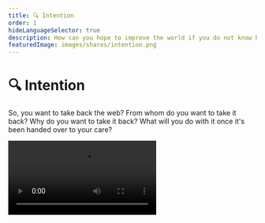 ```yaml
---
title: 🔍 Intention
order: 1
hideLanguageSelector: true
description: How can you hope to improve the world if you do not know how to improve yourself? We'll take a moment to understand our own motivations before considering what taking back the web really means.
featuredImage: images/shares/intention.png
---
```


# 🔍 Intention

So, you want to take back the web? From whom do you want to take it back? Why do you want to 
take it back? What will you do with it once it's been handed over to your care?

<Video src="https://www.youtube-nocookie.com/embed/iDbyYGrswtg" />

---

## Reflecting Truth

More seriously, we are conditioned to value action and results over intention. We live in a 
global culture that emphasizes what we achieve rather than what we mean.

Actions are, in a sense, how we attempt to make the external world match our internal world. 
They're important, and what you achieve matters, but it is not the primary matter. If you are 
not clear about your internal world - about what you mean to do - you will never be satisfied 
with the external world. Unless you examine your own expectations, you will always be disappointed.

How can you hope to improve the world if you do not know how to improve yourself?

Our action-oriented culture, driven by results, encourages us to believe that life is about 
what we can expect of the world. However, the reality is that an honest, reflective life is 
about responding truly, in every moment, to what the world expects of you. This is only possible 
if you constantly practice awareness of your intentions.

This primary focus on intention and expectation is inspired by Viktor Frankl's 
book <Link to="https://www.brainpickings.org/2020/05/17/yes-to-life-in-spite-of-everything-viktor-frankl/" >Man's Search for Meaning</Link>, 
but you can find some version of it across nearly all the world's major wisdom traditions. We 
need not express it using spiritual or psychological language though, because this is all about 
developing the patterns of thought most well-suited to our particular context.

What's unique about web3 - about economic code which creates new trust spaces; expands the 
possible definitions of value; merges money and speech; and creates new constraints in which to 
experiment with freedom - is that we can **encode our intentions**, literally. Most importantly, 
the code with which we express our inner world and meaning then lives independently of us on a 
shared, global network where it will not change.

<Flash>

<Card>

Q: In order to respond truly, in every moment, to what the world expects of us, we must practice what?

A: Awareness of intention.

</Card>

</Flash>

Revolutions always end up failing because they are reliant on people who are error-prone, corruptible, and whose priorities change over time. However, a smart contract I wrote that expresses a particular [economic ideal](https://etherscan.io/dapp/0x5bCF2767F86f14eDd82053bfBfd5069F68C2C5F8#readContract), which is now deployed on mainnet, will remain there irrespective of what happens to me. There is no bribe or threat which can get me to change this. I literally cannot take it back, even if my life depends on it.

Placing our attetion first on our own intentions retrieves our ability to make meaning, to live purposefully, and to "participate in reality creation" as Douglas Rushkoff writes in [Team Human](https://www.teamhuman.fm). Cultivating honesty about who you really intend to be - the kinds of meaning you truly wish to enact in your world - is the most direct path to experiencing a deeper sense of your "self", which is nothing other than the same essence which you share with all life. From this place, which is both reflective and collective, we can create technologies that work **with** us; that complement our pre-existing and [innately valuable humanity](https://docs.google.com/document/d/1EDL34MrlOnIgr3j0gkp7cHPh5Ja6UW23YSe8nzuXsGk/edit?usp=sharing). 

Timechains which encode intention over durations we cannot readily imagine are an invitation to be honest and clear about what meaningful money really is in our own experience, and to express the courage required to sign - and [go on signing](https://docs.google.com/document/d/12jZtKiHH8hjSH-OMCuPqf0jbGZ3aLYJpGr7c_mBMQy4/edit?usp=sharing) - that into shared reality.

<Flash>

<Card>

Q: Web3 gives us the unique ability to _/_/_/_/_/_ our _/_/_/_/_/_/_/_/_/_.

A: Encode our intentions.

</Card>

</Flash>

## Evolving Love

<InfoBlock>

<Box>

**Evolution not Revolution**

![Evolution](/images/mod3-img/evolution.png)

Having played at least one of Nicky's games, it's time to consult some of his deeper thoughts on how to change the world.

<Aligner center>
<Button to="https://blog.ncase.me/evolution-not-revolution/">
    Evolve e-love
</Button>
</Aligner>

</Box>

</InfoBlock>
